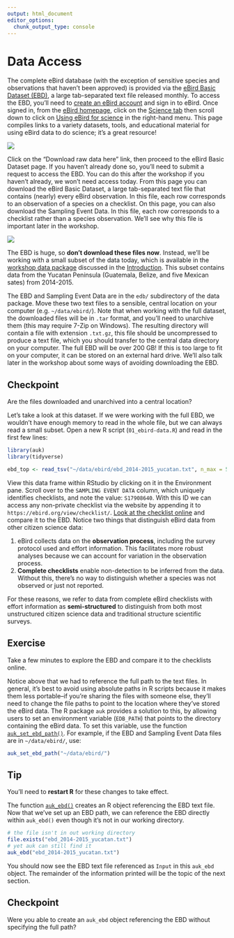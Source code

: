 ```yaml
---
output: html_document
editor_options: 
  chunk_output_type: console
---
```


# Data Access {#access}

The complete eBird database (with the exception of sensitive species and observations that haven't been approved) is provided via the [eBird Basic Dataset (EBD)](https://ebird.org/science/download-ebird-data-products), a large tab-separated text file released monthly. To access the EBD, you'll need to [create an eBird account](https://secure.birds.cornell.edu/cassso/account/create) and sign in to eBird. Once signed in, from the [eBird homepage](https://ebird.org/), click on the [Science tab](https://ebird.org/science) then scroll down to click on [Using eBird for science](https://ebird.org/science/download-ebird-data-products) in the right-hand menu. This page compiles links to a variety datasets, tools, and educational material for using eBird data to do science; it's a great resource!

![](assets/img/03_access_science.png)

Click on the "Download raw data here" link, then proceed to the eBird Basic Dataset page. If you haven't already done so, you'll need to submit a request to access the EBD. You can do this after the workshop if you haven't already, we won't need access today. From this page you can download the eBird Basic Dataset, a large tab-separated text file that contains (nearly) every eBird observation. In this file, each row corresponds to an observation of a species on a checklist. On this page, you can also download the Sampling Event Data. In this file, each row corresponds to a checklist rather than a species observation. We'll see why this file is important later in the workshop.

![](assets/img/03_access_ebd.png)

The EBD is huge, so **don't download these files now**. Instead, we'll be working with a small subset of the data today, which is available in the [workshop data package](https://github.com/mstrimas/ebp-workshop/raw/master/raw-data/ebp-workshop.zip) discussed in the [Introduction](#intro). This subset contains data from the Yucatan Peninsula (Guatemala, Belize, and five Mexican sates) from 2014-2015.

The EBD and Sampling Event Data are in the `edb/` subdirectory of the data package. Move these two text files to a sensible, central location on your computer (e.g. `~/data/ebird/`). Note that when working with the full dataset, the downloaded files will be in `.tar` format, and you'll need to unarchive them (this may require 7-Zip on Windows). The resulting directory will contain a file with extension `.txt.gz`, this file should be uncompressed to produce a text file, which you should transfer to the central data directory on your computer. The full EBD will be over 200 GB! If this is too large to fit on your computer, it can be stored on an external hard drive. We'll also talk later in the workshop about some ways of avoiding downloading the EBD.

<div class="checkpoint">
  <h2>Checkpoint</h2>
  Are the files downloaded and unarchived into a central location?
</div>

Let's take a look at this dataset. If we were working with the full EBD, we wouldn't have enough memory to read in the whole file, but we can always read a small subset. Open a new R script (`01_ebird-data.R`) and read in the first few lines:

```r
library(auk)
library(tidyverse)

ebd_top <- read_tsv("~/data/ebird/ebd_2014-2015_yucatan.txt", n_max = 5)
```

View this data frame within RStudio by clicking on it in the Environment pane. Scroll over to the `SAMPLING EVENT DATA` column, which uniquely identifies checklists, and note the value: `S17908640`. With this ID we can access any non-private checklist via the website by appending it to `https://ebird.org/view/checklist/`. [Look at the checklist online](https://ebird.org/view/checklist/S17908640) and compare it to the EBD. Notice two things that distinguish eBird data from other citizen science data:

1. eBird collects data on the **observation process**, including the survey protocol used and effort information. This facilitates more robust analyses because we can account for variation in the observation process.
2. **Complete checklists** enable non-detection to be inferred from the data. Without this, there's no way to distinguish whether a species was not observed or just not reported.

For these reasons, we refer to data from complete eBird checklists with effort information as **semi-structured** to distinguish from both most unstructured citizen science data and traditional structure scientific surveys.

<div class="exercise">
  <h2>Exercise</h2>
  Take a few minutes to explore the EBD and compare it to the checklists online.
</div>

Notice above that we had to reference the full path to the text files. In general, it's best to avoid using absolute paths in R scripts because it makes them less portable–if you're sharing the files with someone else, they'll need to change the file paths to point to the location where they've stored the eBird data. The R package `auk` provides a solution to this, by allowing users to set an environment variable (`EDB_PATH`) that points to the directory containing the eBird data. To set this variable, use the function [`auk_set_ebd_path()`](https://cornelllabofornithology.github.io/auk/reference/auk_set_ebd_path.html). For example, if the EBD and Sampling Event Data files are in `~/data/ebird/`, use:

```r
auk_set_ebd_path("~/data/ebird/")
```

<div class="tip">
  <h2>Tip</h2>
  You'll need to **restart R** for these changes to take effect.
</div>

The function [`auk_ebd()`](https://cornelllabofornithology.github.io/auk/reference/auk_ebd.html) creates an R object referencing the EBD text file. Now that we've set up an EBD path, we can reference the EBD directly within `auk_ebd()` even though it's not in our working directory.

```r
# the file isn't in out working directory
file.exists("ebd_2014-2015_yucatan.txt")
# yet auk can still find it
auk_ebd("ebd_2014-2015_yucatan.txt")
```

You should now see the EBD text file referenced as `Input` in this `auk_ebd` object. The remainder of the information printed will be the topic of the next section.

<div class="checkpoint">
  <h2>Checkpoint</h2>
  Were you able to create an `auk_ebd` object referencing the EBD without specifying the full path?
</div>